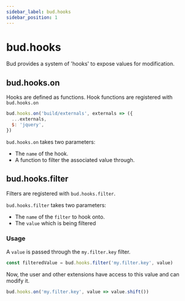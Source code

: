 ```yaml
---
sidebar_label: bud.hooks
sidebar_position: 1
---
```


# bud.hooks

Bud provides a system of 'hooks' to expose values for modification.

## bud.hooks.on

Hooks are defined as functions. Hook functions are registered with `bud.hooks.on`

```js title='bud.config.js'
bud.hooks.on('build/externals', externals => ({
  ...externals,
  $: 'jquery',
})
```

`bud.hooks.on` takes two parameters:

- The `name` of the hook.
- A function to filter the associated value through.

## bud.hooks.filter

Filters are registered with `bud.hooks.filter`.

`bud.hooks.filter` takes two parameters:

- The `name` of the `filter` to hook onto.
- The `value` which is being filtered

### Usage

A `value` is passed through the `my.filter.key` filter.

```js
const filteredValue = bud.hooks.filter('my.filter.key', value)
```

Now, the user and other extensions have access to this value and can modify it.

```js
bud.hooks.on('my.filter.key', value => value.shift())
```
